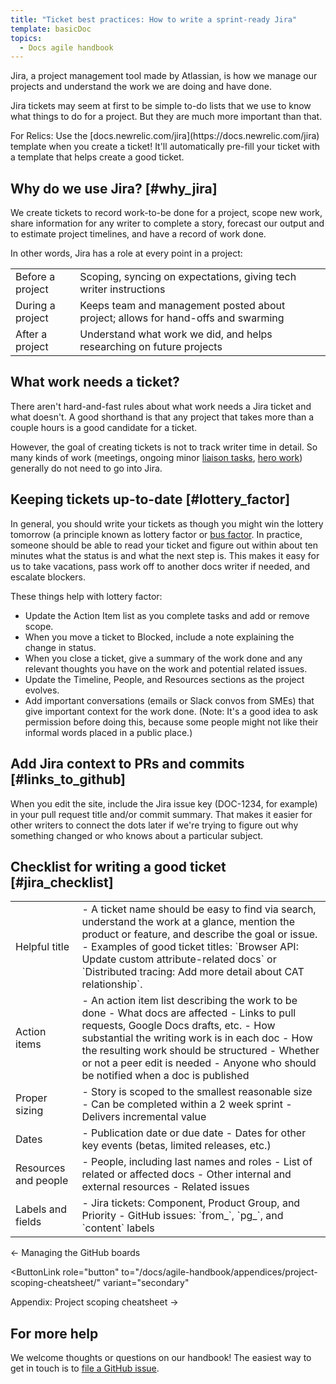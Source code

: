 ```yaml
---
title: "Ticket best practices: How to write a sprint-ready Jira"
template: basicDoc
topics:
  - Docs agile handbook
---
```


Jira, a project management tool made by Atlassian, is how we manage our projects and understand the work we are doing and have done.

Jira tickets may seem at first to be simple to-do lists that we use to know what things to do for a project. But they are much more important than that.

<Callout variant="tip">
For Relics: Use the [docs.newrelic.com/jira](https://docs.newrelic.com/jira) template when you create a ticket! It'll automatically pre-fill your ticket with a template that helps create a good ticket.
</Callout>

## Why do we use Jira? [#why_jira]

We create tickets to record work-to-be done for a project, scope new work, share information for any writer to complete a story, forecast our output and to estimate project timelines, and have a record of work done.

In other words, Jira has a role at every point in a project:

<table>
    <tbody>
    <tr>
      <td>
        Before a project
      </td>
      <td>
        Scoping, syncing on expectations, giving tech writer instructions
      </td>
    </tr>
    <tr>
      <td>
        During a project
      </td>
      <td>
        Keeps team and management posted about project; allows for hand-offs and swarming
      </td>
    </tr>
    <tr>
      <td>
        After a project
      </td>
      <td>
        Understand what work we did, and helps researching on future projects
      </td>
    </tr>
    </tbody>
</table>

## What work needs a ticket?

There aren't hard-and-fast rules about what work needs a Jira ticket and what doesn't. A good shorthand is that any project that takes more than a couple hours is a good candidate for a ticket. 

However, the goal of creating tickets is not to track writer time in detail. So many kinds of work (meetings, ongoing minor [liaison tasks](/docs/agile-handbook/sprint-mechanics/liaisonships/), [hero work](/docs/agile-handbook/heroing/what-is-a-hero/)) generally do not need to go into Jira. 

## Keeping tickets up-to-date [#lottery_factor]

In general, you should write your tickets as though you might win the lottery tomorrow (a principle known as lottery factor or [bus factor](https://en.wikipedia.org/wiki/Bus_factor). In practice, someone should be able to read your ticket and figure out within about ten minutes what the status is and what the next step is. This makes it easy for us to take vacations, pass work off to another docs writer if needed, and escalate blockers.

These things help with lottery factor:

- Update the Action Item list as you complete tasks and add or remove scope.
- When you move a ticket to Blocked, include a note explaining the change in status.
- When you close a ticket, give a summary of the work done and any relevant thoughts you have on the work and potential related issues.
- Update the Timeline, People, and Resources sections as the project evolves.
- Add important conversations (emails or Slack convos from SMEs) that give important context for the work done. (Note: It's a good idea to ask permission before doing this, because some people might not like their informal words placed in a public place.)

## Add Jira context to PRs and commits [#links_to_github]

When you edit the site, include the Jira issue key (DOC-1234, for example) in your pull request title and/or commit summary. That makes it easier for other writers to connect the dots later if we're trying to figure out why something changed or who knows about a particular subject.

## Checklist for writing a good ticket [#jira_checklist]

<table>
  <tbody>
    <tr>
      <td>
        Helpful title
      </td>
      <td>
        - A ticket name should be easy to find via search, understand the work at a glance, mention the product or feature, and describe the goal or issue. 
        - Examples of good ticket titles: `Browser API: Update custom attribute-related docs` or `Distributed tracing: Add more detail about CAT relationship`.
      </td>
    </tr>
    <tr>
      <td>
        Action items
      </td>
      <td>
        - An action item list describing the work to be done
        - What docs are affected
        - Links to pull requests, Google Docs drafts, etc.
        - How substantial the writing work is in each doc
        - How the resulting work should be structured
        - Whether or not a peer edit is needed
        - Anyone who should be notified when a doc is published
      </td>
    </tr>
    <tr>
      <td>
        Proper sizing
      </td>
      <td>
        - Story is scoped to the smallest reasonable size
        - Can be completed within a 2 week sprint
        - Delivers incremental value
      </td>
    </tr>
    <tr>
      <td>
        Dates
      </td>
      <td>
        - Publication date or due date
        - Dates for other key events (betas, limited releases, etc.)
      </td>
    </tr>
    <tr>
      <td>
        Resources and people
      </td>
      <td>
        - People, including last names and roles 
        - List of related or affected docs
        - Other internal and external resources
        - Related issues
      </td>
    </tr>
    <tr>
      <td>
        Labels and fields
      </td>
      <td>
        - Jira tickets: Component, Product Group, and Priority
        - GitHub issues: `from_`, `pg_`, and `content` labels
      </td>
    </tr>
  </tbody>
</table>

<ButtonGroup>
  <ButtonLink
  role="button"
  to="/docs/agile-handbook/heroing/managing-the-github-boards/"
  variant="secondary"
  >
  ← Managing the GitHub boards
  </ButtonLink>

  <ButtonLink
  role="button"
  to="/docs/agile-handbook/appendices/project-scoping-cheatsheet/"
  variant="secondary"
  >
  Appendix: Project scoping cheatsheet →
  </ButtonLink>
</ButtonGroup>

## For more help

We welcome thoughts or questions on our handbook! The easiest way to get in touch is to [file a GitHub issue](https://github.com/newrelic/docs-website/issues/new/choose).